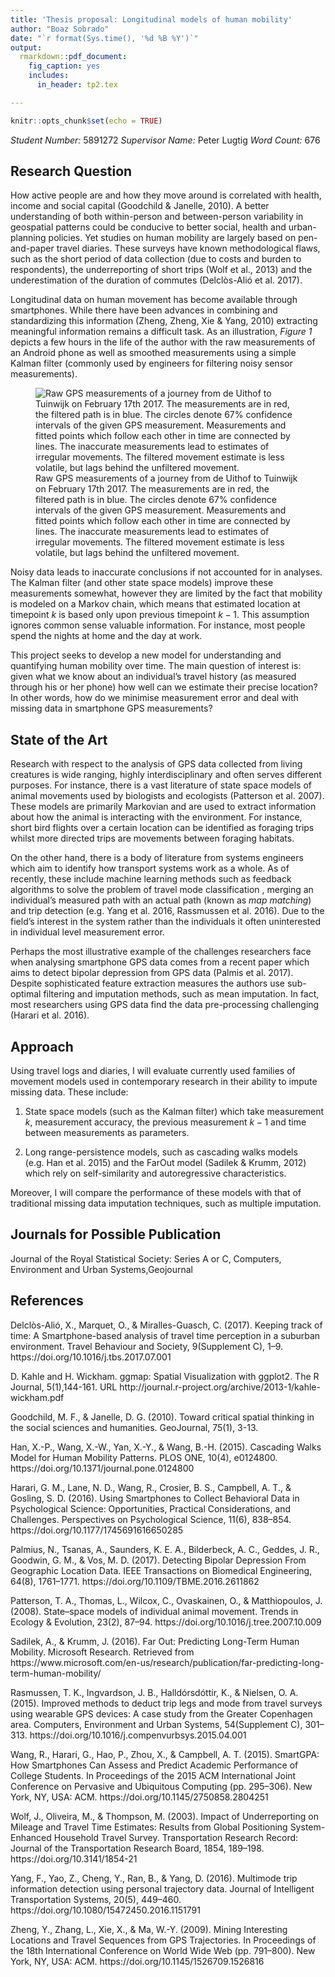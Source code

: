 ```yaml
---
title: 'Thesis proposal: Longitudinal models of human mobility'
author: "Boaz Sobrado"
date: "`r format(Sys.time(), '%d %B %Y')`"
output:
  rmarkdown::pdf_document:
    fig_caption: yes        
    includes:  
      in_header: tp2.tex

---
```

```r
knitr::opts_chunk$set(echo = TRUE)

```
*Student Number:* 5891272
*Supervisor Name:* Peter Lugtig
*Word Count:* 676

## Research Question

How active people are and how they move around is correlated with health, income and social capital (Goodchild & Janelle, 2010). A better understanding of both within-person and between-person variability in geospatial patterns could be conducive to better social, health and urban-planning policies. Yet studies on human mobility are largely based on pen-and-paper travel diaries. These surveys have known methodological flaws, such as the short period of data collection (due to costs and burden to respondents), the underreporting of short trips (Wolf et al., 2013) and the underestimation of the duration of commutes (Delclòs-Alió et al. 2017).

Longitudinal data on human movement has become available through smartphones. While there have been advances in combining and standardizing this information (Zheng, Zheng, Xie & Yang, 2010) extracting meaningful information remains a difficult task. As an illustration, *Figure 1* depicts a few hours in the life of the author with the raw measurements of an Android phone as well as smoothed measurements using a simple Kalman filter (commonly used by engineers for filtering noisy sensor measurements).

![Raw GPS measurements of a journey from de Uithof to Tuinwijk on February 17th 2017. The measurements are in red, the filtered path is in blue. The circles denote 67% confidence intervals of the given GPS measurement. Measurements and fitted points which follow each other in time are connected by lines. The inaccurate measurements lead to estimates of irregular movements. The filtered movement estimate is less volatile, but lags behind the unfiltered movement.](Map1.png)

Noisy data leads to inaccurate conclusions if not accounted for in analyses. The Kalman filter (and other state space models) improve these measurements somewhat, however they are limited by the fact that mobility is modeled on a Markov chain, which means that estimated location at timepoint $k$ is based only upon previous timepoint $k-1$. This assumption ignores common sense valuable information. For instance, most people spend the nights at home and the day at work.

This project seeks to develop a new model for understanding and quantifying human mobility over time. The main question of interest is: given what we know about an individual's travel history (as measured through his or her phone) how well can we estimate their precise location? In other words, how do we minimise measurement error and deal with missing data in smartphone GPS measurements?

## State of the Art

Research with respect to the analysis of GPS data collected from living creatures is wide ranging, highly interdisciplinary and often serves different purposes. For instance, there is a vast literature of state space models of animal movements used by biologists and ecologists (Patterson et al. 2007). These models are primarily Markovian and are used to extract information about how the animal is interacting with the environment. For instance, short bird flights over a certain location can be identified as foraging trips whilst more directed trips are movements between foraging habitats.

On the other hand, there is a body of literature from systems engineers which aim to identify how transport systems work as a whole. As of recently, these include machine learning methods such as feedback algorithms to solve the problem of travel mode classification , merging an individual's measured path with an actual path (known as *map matching*) and trip detection (e.g. Yang et al. 2016, Rassmussen et al. 2016). Due to the field's interest in the system rather than the individuals it often uninterested in individual level measurement error.

Perhaps the most illustrative example of the challenges researchers face when analysing smartphone GPS data comes from a recent paper which aims to detect bipolar depression from GPS data (Palmis et al. 2017). Despite sophisticated feature extraction measures the authors use sub-optimal filtering and imputation methods, such as mean imputation. In fact, most researchers using GPS data find the data pre-processing challenging (Harari et al. 2016).

## Approach

Using travel logs and diaries, I will evaluate currently used families of movement models used in contemporary research in their ability to impute missing data. These include:

1. State space models (such as the Kalman filter) which take measurement $k$, measurement accuracy, the previous measurement $k-1$ and time between measurements as parameters.

2. Long range-persistence models, such as cascading walks models (e.g. Han et al. 2015) and the FarOut model (Sadilek & Krumm, 2012) which rely on self-similarity and autoregressive characteristics.  

Moreover, I will compare the performance of these models with that of traditional missing data imputation techniques, such as multiple imputation.

## Journals for Possible Publication

Journal of the Royal Statistical Society: Series A or C, Computers, Environment and Urban Systems,Geojournal

## References

Delclòs-Alió, X., Marquet, O., & Miralles-Guasch, C. (2017). Keeping track of time: A Smartphone-based analysis of travel time perception in a suburban environment. Travel Behaviour and Society, 9(Supplement C), 1–9. https://doi.org/10.1016/j.tbs.2017.07.001

D. Kahle and H. Wickham. ggmap: Spatial Visualization with ggplot2. The R Journal, 5(1),144-161. URL http://journal.r-project.org/archive/2013-1/kahle-wickham.pdf

Goodchild, M. F., & Janelle, D. G. (2010). Toward critical spatial thinking in the social sciences and humanities. GeoJournal, 75(1), 3-13.

Han, X.-P., Wang, X.-W., Yan, X.-Y., & Wang, B.-H. (2015). Cascading Walks Model for Human Mobility Patterns. PLOS ONE, 10(4), e0124800. https://doi.org/10.1371/journal.pone.0124800

Harari, G. M., Lane, N. D., Wang, R., Crosier, B. S., Campbell, A. T., & Gosling, S. D. (2016). Using Smartphones to Collect Behavioral Data in Psychological Science: Opportunities, Practical Considerations, and Challenges. Perspectives on Psychological Science, 11(6), 838–854. https://doi.org/10.1177/1745691616650285

Palmius, N., Tsanas, A., Saunders, K. E. A., Bilderbeck, A. C., Geddes, J. R., Goodwin, G. M., & Vos, M. D. (2017). Detecting Bipolar Depression From Geographic Location Data. IEEE Transactions on Biomedical Engineering, 64(8), 1761–1771. https://doi.org/10.1109/TBME.2016.2611862

Patterson, T. A., Thomas, L., Wilcox, C., Ovaskainen, O., & Matthiopoulos, J. (2008). State–space models of individual animal movement. Trends in Ecology & Evolution, 23(2), 87–94. https://doi.org/10.1016/j.tree.2007.10.009

Sadilek, A., & Krumm, J. (2016). Far Out: Predicting Long-Term Human Mobility. Microsoft Research. Retrieved from https://www.microsoft.com/en-us/research/publication/far-predicting-long-term-human-mobility/

Rasmussen, T. K., Ingvardson, J. B., Halldórsdóttir, K., & Nielsen, O. A. (2015). Improved methods to deduct trip legs and mode from travel surveys using wearable GPS devices: A case study from the Greater Copenhagen area. Computers, Environment and Urban Systems, 54(Supplement C), 301–313. https://doi.org/10.1016/j.compenvurbsys.2015.04.001

Wang, R., Harari, G., Hao, P., Zhou, X., & Campbell, A. T. (2015). SmartGPA: How Smartphones Can Assess and Predict Academic Performance of College Students. In Proceedings of the 2015 ACM International Joint Conference on Pervasive and Ubiquitous Computing (pp. 295–306). New York, NY, USA: ACM. https://doi.org/10.1145/2750858.2804251

Wolf, J., Oliveira, M., & Thompson, M. (2003). Impact of Underreporting on Mileage and Travel Time Estimates: Results from Global Positioning System-Enhanced Household Travel Survey. Transportation Research Record: Journal of the Transportation Research Board, 1854, 189–198. https://doi.org/10.3141/1854-21

Yang, F., Yao, Z., Cheng, Y., Ran, B., & Yang, D. (2016). Multimode trip information detection using personal trajectory data. Journal of Intelligent Transportation Systems, 20(5), 449–460. https://doi.org/10.1080/15472450.2016.1151791

Zheng, Y., Zhang, L., Xie, X., & Ma, W.-Y. (2009). Mining Interesting Locations and Travel Sequences from GPS Trajectories. In Proceedings of the 18th International Conference on World Wide Web (pp. 791–800). New York, NY, USA: ACM. https://doi.org/10.1145/1526709.1526816
